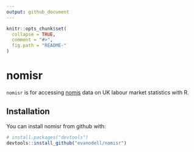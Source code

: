 ```yaml
---
output: github_document
---
```


<!-- README.md is generated from README.Rmd. Please edit that file -->

```r
knitr::opts_chunk$set(
  collapse = TRUE,
  comment = "#>",
  fig.path = "README-"
)
```

# nomisr

`nomisr` is for accessing [nomis](https://www.nomisweb.co.uk/) data on UK labour market statistics with R. 

## Installation

You can install nomisr from github with:

```r
# install.packages("devtools")
devtools::install_github("evanodell/nomisr")
```
<!--
## Example

This is a basic example which shows you how to solve a common problem:

```r
## basic example code
```
-->